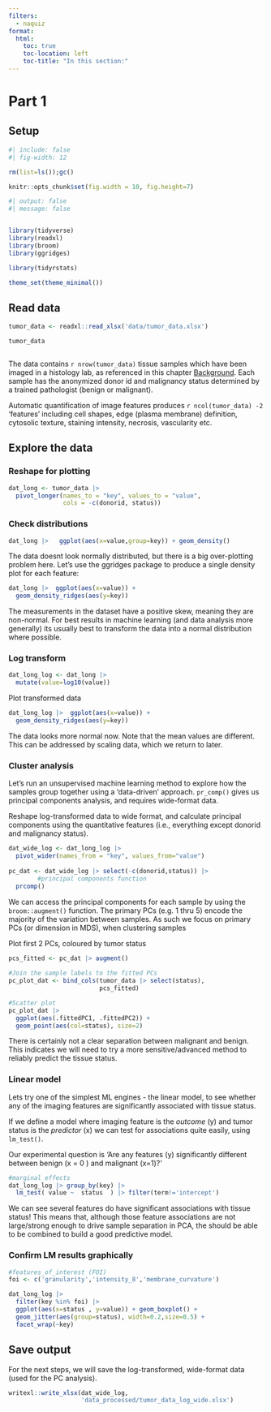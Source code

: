 ```yaml
---
filters:
  - naquiz
format:
  html:
    toc: true
    toc-location: left
    toc-title: "In this section:"
---
```


# Part 1 {.unnumbered #sec-mlpart01} 

## Setup

```r
#| include: false
#| fig-width: 12

rm(list=ls());gc()

knitr::opts_chunk$set(fig.width = 10, fig.height=7)
```

```r
#| output: false
#| message: false


library(tidyverse)
library(readxl)
library(broom)
library(ggridges)

library(tidyrstats)

theme_set(theme_minimal())

```

## Read data

```r

tumor_data <- readxl::read_xlsx('data/tumor_data.xlsx')

tumor_data



```


The data contains `r nrow(tumor_data)` tissue samples which have been imaged in a histology lab, as referenced in this chapter [Background](chapter_8.qmd). Each sample has the anonymized donor id and malignancy status determined by a trained pathologist (benign or malignant).

Automatic quantification of image features produces `r ncol(tumor_data) -2` 'features' including cell shapes, edge (plasma membrane) definition, cytosolic texture, staining intensity, necrosis, vascularity etc.

## Explore the data

### Reshape for plotting

```r

dat_long <- tumor_data |> 
  pivot_longer(names_to = "key", values_to = "value", 
               cols = -c(donorid, status))

```

### Check distributions

```r

dat_long |>   ggplot(aes(x=value,group=key)) + geom_density()

```

The data doesnt look normally distributed, but there is a big over-plotting problem here. Let's use the ggridges package to produce a single density plot for each feature:

```r

dat_long |>  ggplot(aes(x=value)) + 
  geom_density_ridges(aes(y=key))
```

The measurements in the dataset have a positive skew, meaning they are non-normal. For best results in machine learning (and data analysis more generally) its usually best to transform the data into a normal distribution where possible.

### Log transform

```r
dat_long_log <- dat_long |>
  mutate(value=log10(value))
```

Plot transformed data

```r

dat_long_log |>  ggplot(aes(x=value)) + 
  geom_density_ridges(aes(y=key))
```

The data looks more normal now. Note that the mean values are different. This can be addressed by scaling data, which we return to later.

### Cluster analysis

Let's run an unsupervised machine learning method to explore how the samples group together using a 'data-driven' approach. `pr_comp()` gives us principal components analysis, and requires wide-format data.

Reshape log-transformed data to wide format, and calculate principal components using the quantitative features (i.e., everything except donorid and malignancy status).

```r

dat_wide_log <- dat_long_log |> 
  pivot_wider(names_from = "key", values_from="value") 
  
pc_dat <- dat_wide_log |> select(-c(donorid,status)) |> 
        #principal components function
  prcomp()

```

We can access the principal components for each sample by using the `broom::augment()` function. The primary PCs (e.g. 1 thru 5) encode the majority of the variation between samples. As such we focus on primary PCs (or dimension in MDS), when clustering samples

Plot first 2 PCs, coloured by tumor status

```r

pcs_fitted <- pc_dat |> augment() 
  
#Join the sample labels to the fitted PCs
pc_plot_dat <- bind_cols(tumor_data |> select(status), 
                         pcs_fitted) 

#Scatter plot
pc_plot_dat |> 
  ggplot(aes(.fittedPC1, .fittedPC2)) + 
  geom_point(aes(col=status), size=2)

```

There is certainly not a clear separation between malignant and benign. This indicates we will need to try a more sensitive/advanced method to reliably predict the tissue status.

### Linear model

Lets try one of the simplest ML engines - the linear model, to see whether any of the imaging features are significantly associated with tissue status.

If we define a model where imaging feature is the *outcome* (y) and tumor status is the *predictor* (x) we can test for associations quite easily, using `lm_test()`.

Our experimental question is 'Are any features (y) significantly different between benign (x = 0 ) and malignant (x=1)?'

```r

#marginal effects
dat_long_log |> group_by(key) |> 
  lm_test( value ~  status  ) |> filter(term!='intercept') 


```

We can see several features do have significant associations with tissue status! This means that, although those feature associations are not large/strong enough to drive sample separation in PCA, the should be able to be combined to build a good predictive model.

### Confirm LM results graphically

```r

#features_of_interest (FOI)
foi <- c('granularity','intensity_8','membrane_curvature')

dat_long_log |> 
  filter(key %in% foi) |> 
  ggplot(aes(x=status , y=value)) + geom_boxplot() +
  geom_jitter(aes(group=status), width=0.2,size=0.5) +
  facet_wrap(~key)
```

## Save output

For the next steps, we will save the log-transformed, wide-format data (used for the PC analysis).

```r
writexl::write_xlsx(dat_wide_log,
                    'data_processed/tumor_data_log_wide.xlsx')
```
